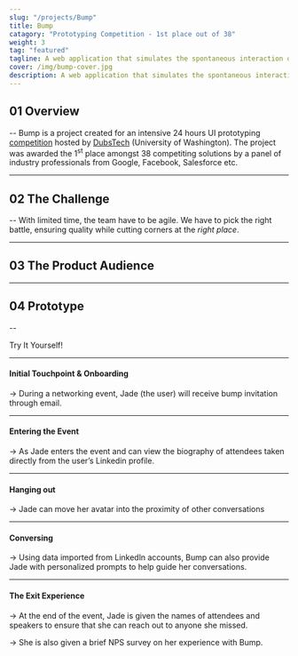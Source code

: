 ```yaml
---
slug: "/projects/Bump"
title: Bump
catagory: "Prototyping Competition - 1st place out of 38"
weight: 3
tag: "featured"
tagline: A web application that simulates the spontaneous interaction of real life networking events virtually.
cover: /img/bump-cover.jpg
description: A web application that simulates the spontaneous interaction of real life networking events virtually.
---
```


## 01 Overview

-- Bump is a project created for an intensive 24 hours UI prototyping [competition](https://www.protothon.info/) hosted by [DubsTech](https://dubstech.org/) (University of Washington). The project was awarded the 1<sup>st</sup> place amongst 38 competiting solutions by a panel of industry professionals from Google, Facebook, Salesforce etc.

<ProjectInfo>
  <ProjectInfoItem
    fieldName="My Role"
    value="UX/UI Design, Prototyping, Visual Design"
  />
  <ProjectInfoItem fieldName="Project Scope" value="24 hours Competition" />
  <ProjectInfoItem fieldName="Tools" value="Figma, p5js" />
  <ProjectInfoItem
    fieldName="Team"
    value="David Mai, Sophia Wang, Alvin Leung"
  />
</ProjectInfo>

---

## 02 The Challenge

-- With limited time, the team have to be agile. We have to pick the right battle, ensuring quality while cutting corners at the _right place_.

---

## 03 The Product Audience

<FullImage src="/img/bump/target-customer.jpg" alt="target customer" />
<FullImage src="/img/bump/user-persona.jpg" alt="user persona" />

---

## 04 Prototype

--

<ResourceLink url="https://pivot.caseit.org">Try It Yourself!</ResourceLink>

---

#### Initial Touchpoint & Onboarding

<InterfaceDemo
  url="https://www.sfu.ca/~kkl64/videos/bump/discover_onboarding.mov"
  noPadding
/>

-> During a networking event, Jade (the user) will receive bump invitation through email.

---

#### Entering the Event

<InterfaceDemo
  url="https://www.sfu.ca/~kkl64/videos/bump/enter_event.mov"
  noPadding
/>

-> As Jade enters the event and can view the biography of attendees taken directly from the user’s Linkedin profile.

---

#### Hanging out

<InterfaceDemo
  url="https://www.sfu.ca/~kkl64/videos/bump/join_conversation.mov"
  noPadding
/>

-> Jade can move her avatar into the proximity of other conversations

---

#### Conversing

<InterfaceDemo
  url="https://www.sfu.ca/~kkl64/videos/bump/suggested_prompts.mov"
  noPadding
/>

-> Using data imported from Linkedln accounts, Bump can also provide Jade with personalized prompts to help guide her conversations.

---

#### The Exit Experience

<InterfaceDemo url="https://www.sfu.ca/~kkl64/videos/bump/exit.mov" noPadding />

-> At the end of the event, Jade is given the names of attendees and speakers to ensure that she can reach out to anyone she missed.

-> She is also given a brief NPS survey on her experience with Bump.
